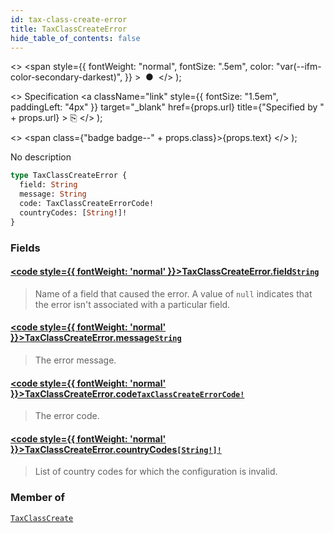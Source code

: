 ```yaml
---
id: tax-class-create-error
title: TaxClassCreateError
hide_table_of_contents: false
---
```


  <>
    <span
      style={{
        fontWeight: "normal",
        fontSize: ".5em",
        color: "var(--ifm-color-secondary-darkest)",
      }}
    >
      &nbsp;●&nbsp;
    </span>
  </>
);

  <>
    Specification
    <a
      className="link"
      style={{ fontSize: "1.5em", paddingLeft: "4px" }}
      target="\_blank"
      href={props.url}
      title={"Specified by " + props.url}
    >
      ⎘
    </a>
  </>
);

  <>
    <span class={"badge badge--" + props.class}>{props.text}</span>
  </>
);

No description

```graphql
type TaxClassCreateError {
  field: String
  message: String
  code: TaxClassCreateErrorCode!
  countryCodes: [String!]!
}
```

### Fields

#### [<code style={{ fontWeight: 'normal' }}>TaxClassCreateError.<b>field</b></code>](#)<Bullet />[`String`](../../api-reference/scalars/string) <Badge class="secondary" text="scalar"/>

> Name of a field that caused the error. A value of `null` indicates that the error isn't associated with a particular field.

#### [<code style={{ fontWeight: 'normal' }}>TaxClassCreateError.<b>message</b></code>](#)<Bullet />[`String`](../../api-reference/scalars/string) <Badge class="secondary" text="scalar"/>

> The error message.

#### [<code style={{ fontWeight: 'normal' }}>TaxClassCreateError.<b>code</b></code>](#)<Bullet />[`TaxClassCreateErrorCode!`](../../api-reference/enums/tax-class-create-error-code) <Badge class="secondary" text="non-null"/> <Badge class="secondary" text="enum"/>

> The error code.

#### [<code style={{ fontWeight: 'normal' }}>TaxClassCreateError.<b>countryCodes</b></code>](#)<Bullet />[`[String!]!`](../../api-reference/scalars/string) <Badge class="secondary" text="non-null"/> <Badge class="secondary" text="scalar"/>

> List of country codes for which the configuration is invalid.

### Member of

[`TaxClassCreate`](../../api-reference/objects/tax-class-create) <Badge class="secondary" text="object"/>
